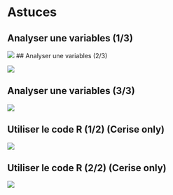 # Astuces {.backgroundTitre}

## Analyser une variables (1/3)

![](img/Ast_analyser_var_1.png){fig-align="center"}
## Analyser une variables (2/3)

![](img/Ast_analyser_var_2.png){fig-align="center"}

## Analyser une variables (3/3)

![](img/Ast_analyser_var_3.png){fig-align="center"}

## Utiliser le code R (1/2) (Cerise only)

![](img/Utiliser_code_R.png){fig-align="center"}

## Utiliser le code R (2/2) (Cerise only)

![](Utiliser_code_R_2.png){fig-align="center"}